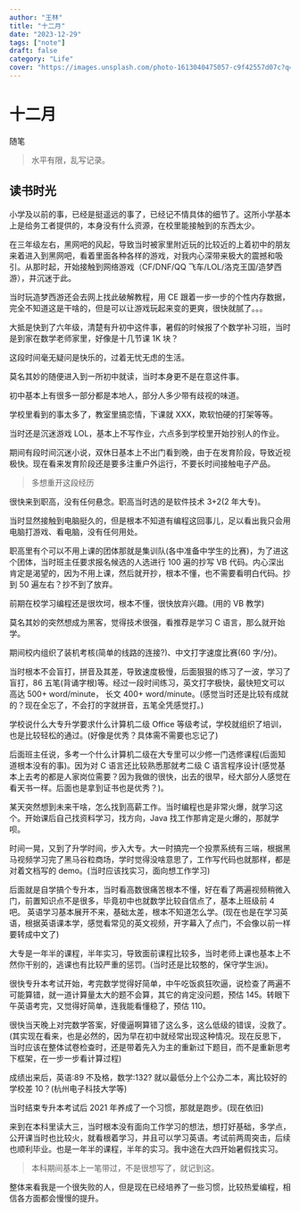 ```yaml
---
author: "王林"
title: "十二月"
date: "2023-12-29"
tags: ["note"]
draft: false
category: "Life"
cover: "https://images.unsplash.com/photo-1613040475057-c9f42557d07c?q=80&w=1548&auto=format&fit=crop&ixlib=rb-4.0.3&ixid=M3wxMjA3fDB8MHxwaG90by1wYWdlfHx8fGVufDB8fHx8fA%3D%3D" # image path/url
---
```


# 十二月

随笔

> 水平有限，乱写记录。

## 读书时光

小学及以前的事，已经是挺遥远的事了，已经记不情具体的细节了。这所小学基本上是给务工者提供的，本身没有什么资源，在校里能接触到的东西太少。

在三年级左右，黑网吧的风起，导致当时被家里附近玩的比较近的上着初中的朋友来着进入到黑网吧，看着里面各种各样的游戏，对我内心深带来极大的震撼和吸引。从那时起，开始接触到网络游戏（CF/DNF/QQ 飞车/LOL/洛克王国/造梦西游），并沉迷于此。

当时玩造梦西游还会去网上找此破解教程，用 CE 跟着一步一步的个性内存数据，完全不知道这是干啥的，但是可以让游戏玩起来变的更爽，很快就腻了。。。

大抵是快到了六年级，清楚有升初中这件事，暑假的时候报了个数学补习班，当时是到家在数学老师家里，好像是十几节课 1K 块？

这段时间毫无疑问是快乐的，过着无忧无虑的生活。

莫名其妙的随便进入到一所初中就读，当时本身更不是在意这件事。

初中基本上有很多一部分都是本地人，部分人多少带有歧视的味道。

学校里看到的事太多了，教室里搞恋情，下课就 XXX，欺软怕硬的打架等等。

当时还是沉迷游戏 LOL，基本上不写作业，六点多到学校里开始抄别人的作业。

期间有段时间沉迷小说，双休日基本上不出门看到晚，由于在发育阶段，导致近视极快。现在看来发育阶段还是要多注重户外运行，不要长时间接触电子产品。

> 多想重开这段经历

很快来到职高，没有任何悬念。职高当时选的是软件技术 3+2(2 年大专)。

当时显然接触到电脑挺久的，但是根本不知道有编程这回事儿，足以看出我只会用电脑打游戏、看电脑，没有任何用处。

职高里有个可以不用上课的团体那就是集训队(各中准备中学生的比赛)，为了进这个团体，当时班主任要求报名候选的人选进行 100 遍的抄写 VB 代码。内心深出肯定是渴望的，因为不用上课，然后就开抄，根本不懂，也不需要看明白代码。抄到 50 遍左右？抄不到了放弃。

前期在校学习编程还是很坎坷，根本不懂，很快放弃兴趣。(用的 VB 教学)

莫名其妙的突然想成为黑客，觉得技术很强，看推荐是学习 C 语言，那么就开始学。

期间校内组织了装机考核(简单的线路的连接?)、中文打字速度比赛(60 字/分)。

当时根本不会盲打，拼音及其差，导致速度极慢，后面狠狠的练习了一波，学习了盲打，86 五笔(背诵字根)等。经过一段时间练习，英文打字极快，最快短文可以高达 500+ word/minute， 长文 400+ word/minute。(感觉当时还是比较有成就的？现在全忘了，不会打的字就拼音，五笔全凭感觉打。)

学校说什么大专升学要求什么计算机二级 Office 等级考试，学校就组织了培训，也是比较轻松的通过。(好像是优秀？具体需不需要也忘记了)

后面班主任说，多考一个什么计算机二级在大专里可以少修一门选修课程(后面知道根本没有的事)。因为对 C 语言还比较熟悉那就考二级 C 语言程序设计(感觉基本上去考的都是人家岗位需要？因为我做的很快，出去的很早，经大部分人感觉在看天书一样。后面也是拿到证书也是优秀？)。

某天突然想到未来干啥，怎么找到高薪工作。当时编程也是非常火爆，就学习这个。开始课后自己找资料学习，找方向，Java 找工作那肯定是火爆的，那就学呗。

时间一晃，又到了升学时间，步入大专。大一时搞完一个投票系统有三端，根据黑马视频学习完了黑马谷粒商场，学时觉得没啥意思了，工作写代码也就那样，都是对着文档写的 demo。(当时应该找实习，面向想工作学习)

后面就是自学搞个专升本，当时看高数很痛苦根本不懂，好在看了两遍视频稍微入门，前置知识点不是很多，毕竟初中也就数学比较自信点了，基本上班级前 4 吧。
英语学习基本展开不来，基础太差，根本不知道怎么学。(现在也是在学习英语，根据英语课本学，感觉看常见的英文视频，开字幕入了点门，不会像以前一样要转成中文了)

大专是一年半的课程，半年实习，导致面前课程比较多，当时老师上课也基本上不然你干别的，逃课也有比较严重的惩罚。(当时还是比较憨的，保守学生派)。

很快专升本考试开始，考完数学觉得好简单，中午吃饭疯狂吹逼，说检查了两遍不可能算错，就一道计算量太大的题不会算，其它的肯定没问题，预估 145。转眼下午英语考完，又觉得好简单，连我能看懂稳了，预估 110。

很快当天晚上对完数学答案，好傻逼啊算错了这么多，这么低级的错误，没救了。(其实现在看来，也是必然的，因为早在初中就经常出现这种情况。现在反思下，当时应该在整体试卷检查时，还是带着先入为主的重新过下题目，而不是重新思考下框架，在一步一步看计算过程)

成绩出来后，英语:89 不及格，数学:132? 就以最低分上个公办二本，离比较好的学校差 10？(杭州电子科技大学等)

当时结束专升本考试后 2021 年养成了一个习惯，那就是跑步。(现在依旧)

来到在本科里读大三，当时根本没有面向工作学习的想法，想打好基础，多学点，公开课当时也比较火，就看根着学习，并且可以学习英语。考试前两周突击，后续也顺利毕业。也是一年半的课程，半年的实习。我中途在大四开始暑假找实习。

> 本科期间基本上一笔带过，不是很想写了，就记到这。

整体来看我是一个很失败的人，但是现在已经培养了一些习惯，比较热爱编程，相信各方面都会慢慢的提升。

